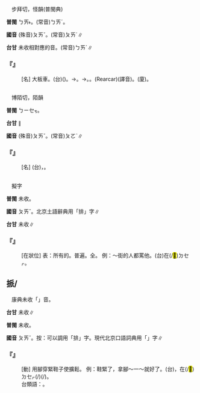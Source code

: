 
=={{ruby|排|ㄆㄞˇ}}==

　步拜切，怪韻(普閩典)

'''普閩''' <rt>ㄅㄞ˫</rt>。(常音)<rt>ㄅㄞˊ</rt>。

'''國音''' (殊音)<rt>ㄆㄞˇ</rt>。(常音)<rt>ㄆㄞˊ</rt>∥

'''台甘''' 未收相對應的音。(常音)<rt>ㄅㄞˊ</rt>∥

    

==='''『{{ruby|排|ㄆㄞˇ}}{{ruby|子|·ㄗˇ}}{{ruby|車|ㄔㄜ}}』'''===
: [名] 大板車。(台){{ruby|土|ㄊㆦˊ}}{{ruby|車|ㄑㄧㄚ}}({{ruby|用|ㄧㄥ˫}}{{ruby|/|ㄧㆲ˫}}{{ruby|人|ㄌㄤˊ}}{{ruby|力|ㄌㄚㆵ ͘}}{{ruby|拖|ㄊㄨㄚ}}{{ruby|丌|ㆤ}})。→{{ruby|自|ㄗㄨ˫}}{{ruby|轉|ㄗㄨㄢˋ}}{{ruby|車|ㄑㄧㄚ}}{{ruby|拖|ㄊㄨㄚ}}{{ruby|丌|ㆤ}}。→{{ruby|馬|ㆠㆤˋ}}{{ruby|達|ㄉㄚㆵ ͘}}{{ruby|車|ㄑㄧㄚ}}{{ruby|拖|ㄊㄨㄚ}}{{ruby|丌|ㆤ}}。{{ruby|再|ㄗㄞ˪}}{{ruby|發|ㄏㄨㄚㆵ}}{{ruby|展|ㄉㄧㄢˋ}}{{ruby|做|ㄗㄨㆤ˪}}{{ruby|/|ㄗㄜ˪}}{{ruby|運|ㄨㄣ˫}}{{ruby|貨|ㄏㆤ˪}}{{ruby|/|ㄏㄨㆤ˪}}{{ruby|丌|ㆤ}}{{ruby|自|ㄗㄨ˫}}{{ruby|動|ㄉㆲ˫}}{{ruby|車|ㄑㄧㄚ}}。{{ruby|厘|ㄌㄧˊ}}{{ruby|仔|ㄚ}}{{ruby|巧|ㄎㄚˋ}}(Rearcar)(譯音)。(廈){{ruby|厘|ㄌㄧˊ}}{{ruby|仔|·ㆩˋ}}{{ruby|甲|ㄍㄚㆷ}}。
    

=={{ruby|迫|ㄆㄞˇ}}==

　博陌切，陌韻

'''普閩''' <rt>ㄅㄧㆤㆶ</rt>。

'''台甘''' {{ruby|(語)|ㄅㄧㆤㆶ}}{{ruby|。|ㄅㆤㆷ}}∥

'''國音''' (殊音)<rt>ㄆㄞˇ</rt>。(常音)<rt>ㄆㄛˋ</rt>∥

    

==='''『{{ruby|迫|ㄆㄞˇ}}{{ruby|擊|ㄐㄧˊ}}{{ruby|砲|ㄆㄠˋ}}』'''===
: [名] (台){{ruby|迫|ㄅㄧㆤㆶ}}{{ruby|擊|ㄍㄧㆤㆶ}}{{ruby|砲|ㄆㄠ˪}}，{{ruby|短|ㄉㆤˋ}}{{ruby|身|ㄒㄧㄣ}}{{ruby|輕|ㄎㄧㄣ}}{{ruby|便|ㄅㄧㄢ˫}}{{ruby|丌|ㆤ}}{{ruby|快|ㄎㄨㄞ˪}}{{ruby|砲|ㄆㄠ˪}}。
    

=={{ruby|<mark>&#xf91ae;</mark>|ㄆㄞˇ}}==

　擬字

'''普閩''' 未收。

'''國音''' <rt>ㄆㄞˇ</rt>。北京土語辭典用「排」字∥

'''台甘''' 未收∥

    

==='''『{{ruby|<mark>&#xf91ae;</mark>|ㄆㄞˇ}}』'''===
: [在狀位] 表：所有的。普遍。全。 例：～街的人都罵他。(台){{ruby|歸|ㄍㄨㄧ˫}}{{ruby|條|ㄉㄧㄠˊ}}{{ruby|街|ㄍㆤ}}{{ruby|/|ㄍㄨㆤ}}{{ruby|丌|ㆤ}}{{ruby|人|ㄌㄤˊ}}{{ruby|攏|ㄌㆲˋ}}在(/<mark>&#xf9549;</mark>)<rt>ㄉㆤㆷ</rt>{{ruby|罵|ㄇㄚ˫}}{{ruby|/|ㄇㆤ˫}}{{ruby|伊|·ㄧ}}。
    

==挀/{{ruby|迫|ㄆㄞˇ}}==

　康典未收「{{ruby|挀|ㄆㄞˇ}}」音。

'''台甘''' 未收∥

'''普閩''' 未收。

'''國音''' <rt>ㄆㄞˇ</rt>。按：可以調用「排」字。現代北京口語詞典用「{{ruby|迫|ㄆㄞˇ}}」字∥

    

==='''『{{ruby|挀|ㄆㄞˇ}}』'''===
: [動] 用腳穿緊鞋子使擴鬆。 例：鞋緊了，拿腳～一～就好了。(台){{ruby|鞋|ㆤˊ}}{{ruby|/|ㄨㆤˊ}}{{ruby|傷|ㄒㄧㆧ}}{{ruby|/|ㄒㄧㆫ}}{{ruby|緊|ㄢˊ}}，{{ruby|穿|ㄑㄧㄥ˫}}在(/<mark>&#xf9549;</mark>)<rt>ㄉㆤㆷ</rt>{{ruby|<mark>&#xffcb9;</mark>|ㄍㄧㄥ}}{{ruby|<mark>&#xffcb9;</mark>|ㄍㄧㄥ}}{{ruby|咧|ㄌㆤ˪}}{{ruby|著|ㄉㄧㄜㆷ}}(/{{ruby|都|ㄉㄜ˫}}){{ruby|會|ㄨㆤ˫}}{{ruby|/|ㆤ˫}}{{ruby|好|ㄏㄜˋ}}(/{{ruby|合|ㄏㄚㆷ ͘}}){{ruby|了|ㄌㄚ˪}}。
:台類語：{{ruby|楥|ㄏㄨㄣ˪}}。
:
    
